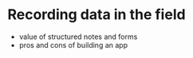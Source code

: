 # Recording data in the field

- value of structured notes and forms
- pros and cons of building an app
